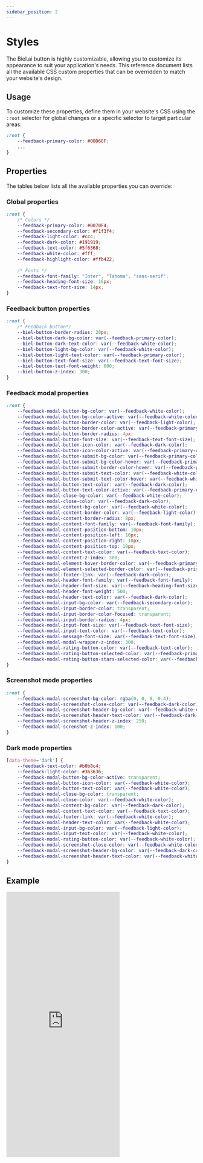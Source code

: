 ```yaml
---
sidebar_position: 2
---
```


# Styles

The Biel.ai button is highly customizable, allowing you to customize its appearance to suit your application's needs.
This reference document lists all the available CSS custom properties that can be overridden to match your website's design.

## Usage

To customize these properties, define them in your website's CSS using the `:root` selector for global changes or a specific selector to target particular areas:

```css
:root {
    --feedback-primary-color: #00D68F;
    ...
}
```

## Properties

The tables below lists all the available properties you can override:

### Global properties

```css
:root {
    /* Colors */
    --feedback-primary-color: #0070F4;
    --feedback-secondary-color: #f1f3f4;
    --feedback-light-color: #ccc;
    --feedback-dark-color: #191919;
    --feedback-text-color: #5f6368;
    --feedback-white-color: #fff;
    --feedback-highlight-color: #ffb422;
        
    /* Fonts */
    --feedback-font-family: "Inter", "Tahoma", "sans-serif";
    --feedback-heading-font-size: 16px;
    --feedback-text-font-size: 14px;
}
```

### Feedback button properties

```css
:root {
    /* Feedback button*/
    --biel-button-border-radius: 20px;
    --biel-button-dark-bg-color: var(--feedback-primary-color);
    --biel-button-dark-text-color: var(--feedback-white-color);
    --biel-button-light-bg-color: var(--feedback-white-color);
    --biel-button-light-text-color: var(--feedback-primary-color);
    --biel-button-text-font-size: var(--feedback-text-font-size);
    --biel-button-text-font-weight: 600;
    --biel-button-z-index: 300;
}
```

### Feedback modal properties

```css
:root {
    --feedback-modal-button-bg-color: var(--feedback-white-color);
    --feedback-modal-button-bg-color-active: var(--feedback-white-color);
    --feedback-modal-button-border-color: var(--feedback-light-color);
    --feedback-modal-button-border-color-active: var(--feedback-primary-color);
    --feedback-modal-button-border-radius: 4px;
    --feedback-modal-button-font-size: var(--feedback-text-font-size);
    --feedback-modal-button-icon-color: var(--feedback-dark-color);
    --feedback-modal-button-icon-color-active: var(--feedback-primary-color);
    --feedback-modal-button-submit-bg-color: var(--feedback-primary-color);
    --feedback-modal-button-submit-bg-color-hover: var(--feedback-primary-color);
    --feedback-modal-button-submit-border-color-hover: var(--feedback-primary-color);
    --feedback-modal-button-submit-text-color: var(--feedback-white-color);
    --feedback-modal-button-submit-text-color-hover: var(--feedback-white-color);
    --feedback-modal-button-text-color: var(--feedback-dark-color);
    --feedback-modal-button-text-color-active: var(--feedback-primary-color);
    --feedback-modal-close-bg-color: var(--feedback-white-color);
    --feedback-modal-close-color: var(--feedback-dark-color);
    --feedback-modal-content-bg-color: var(--feedback-white-color);
    --feedback-modal-content-border-color: var(--feedback-light-color);
    --feedback-modal-content-border-radius: 8px;
    --feedback-modal-content-font-family: var(--feedback-font-family);
    --feedback-modal-content-position-bottom: 10px;
    --feedback-modal-content-position-left: 10px;
    --feedback-modal-content-position-right: 10px;
    --feedback-modal-content-position-top: 10px;
    --feedback-modal-content-text-color: var(--feedback-text-color);
    --feedback-modal-content-z-index: 300;
    --feedback-modal-element-hover-border-color: var(--feedback-primary-color);
    --feedback-modal-element-selected-border-color: var(--feedback-primary-color);
    --feedback-modal-footer-link: var(--feedback-dark-color);
    --feedback-modal-header-font-family: var(--feedback-font-family);
    --feedback-modal-header-font-size: var(--feedback-heading-font-size);
    --feedback-modal-header-font-weight: 500;
    --feedback-modal-header-text-color: var(--feedback-dark-color);
    --feedback-modal-input-bg-color: var(--feedback-secondary-color);
    --feedback-modal-input-border-color: transparent;
    --feedback-modal-input-border-color-focused: transparent;
    --feedback-modal-input-border-radius: 4px;
    --feedback-modal-input-font-size: var(--feedback-text-font-size);
    --feedback-modal-input-text-color: var(--feedback-text-color);
    --feedback-modal-message-font-size: var(--feedback-text-font-size);
    --feedback-modal-modal-wrapper-z-index: 300;
    --feedback-modal-rating-button-color: var(--feedback-text-color);
    --feedback-modal-rating-button-selected-color: var(--feedback-primary-color);
    --feedback-modal-rating-button-stars-selected-color: var(--feedback-highlight-color);
}
```

### Screenshot mode properties

```css
:root {
    --feedback-modal-screenshot-bg-color: rgba(0, 0, 0, 0.4);
    --feedback-modal-screenshot-close-color: var(--feedback-dark-color);
    --feedback-modal-screenshot-header-bg-color: var(--feedback-white-color);
    --feedback-modal-screenshot-header-text-color: var(--feedback-dark-color);
    --feedback-modal-screenshot-header-z-index: 250;
    --feedback-modal-screnshot-z-index: 100;
}
```

### Dark mode properties

```css
[data-theme='dark'] {
    --feedback-text-color: #b0b8c4;
    --feedback-light-color: #363636;
    --feedback-modal-button-bg-color-active: transparent;
    --feedback-modal-button-icon-color: var(--feedback-white-color);
    --feedback-modal-button-text-color: var(--feedback-white-color);
    --feedback-modal-close-bg-color: transparent;
    --feedback-modal-close-color: var(--feedback-white-color);
    --feedback-modal-content-bg-color: var(--feedback-dark-color);
    --feedback-modal-content-text-color: var(--feedback-text-color);
    --feedback-modal-footer-link: var(--feedback-white-color);
    --feedback-modal-header-text-color: var(--feedback-white-color);
    --feedback-modal-input-bg-color: var(--feedback-light-color);
    --feedback-modal-input-text-color: var(--feedback-white-color);
    --feedback-modal-rating-button-color: var(--feedback-white-color);
    --feedback-modal-screenshot-close-color: var(--feedback-white-color);
    --feedback-modal-screenshot-header-bg-color: var(--feedback-dark-color);
    --feedback-modal-screenshot-header-text-color: var(--feedback-white-color);
}
```

## Example

<iframe height="700" style={{width: '100%'}} scrolling="no" title="Untitled" src="https://codepen.io/David-Garcia-the-bashful/embed/abQRZNw?default-tab=html%2Cresult&theme-id=dark" frameborder="no" loading="lazy" allowtransparency="true" allowfullscreen="true">
  See the Pen <a href="https://codepen.io/David-Garcia-the-bashful/pen/abQRZNw">
  Untitled</a> by David Garcia (<a href="https://codepen.io/David-Garcia-the-bashful">@David-Garcia-the-bashful</a>)
  on <a href="https://codepen.io">CodePen</a>.
</iframe>
